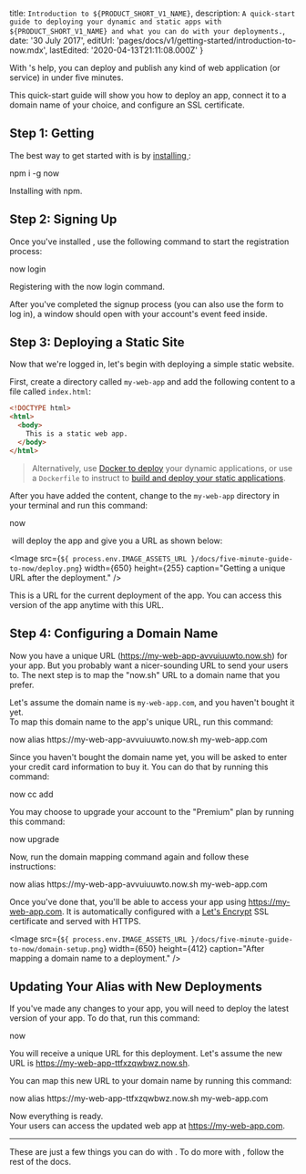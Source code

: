 
  title: `Introduction to ${PRODUCT_SHORT_V1_NAME}`,
  description: `A quick-start guide to deploying your dynamic and static apps with ${PRODUCT_SHORT_V1_NAME} and what you can do with your deployments.`,
  date: '30 July 2017',
  editUrl: 'pages/docs/v1/getting-started/introduction-to-now.mdx',
  lastEdited: '2020-04-13T21:11:08.000Z'
}

With <ProductShortV1Name />'s help, you can deploy and publish any kind of web application (or service) in
under five minutes.

This quick-start guide will show you how to deploy an app, connect it to a
domain name of your choice, and configure an SSL certificate.

## Step 1: Getting <ProductNameWrapper name={PRODUCT_SHORT_V1_NAME} />

The best way to get started with <ProductShortV1Name /> is by [installing <CliV1Name />](/download):

<TerminalInput>npm i -g now</TerminalInput>
<Caption>
  Installing <CliV1Name /> with npm.
</Caption>

## Step 2: Signing Up

Once you've installed <CliV1Name />, use the following command to start the registration process:

<TerminalInput>now login</TerminalInput>
<Caption>
  Registering with the <InlineCode>now login</InlineCode> command.
</Caption>

After you've completed the signup process (you can also use the form
to log in), a window should open with your account's event feed inside.

## Step 3: Deploying a Static Site

Now that we're logged in, let's begin with deploying a
simple static website.

First, create a directory called `my-web-app` and add the following content to a file called `index.html`:

```html
<!DOCTYPE html>
<html>
  <body>
    This is a static web app.
  </body>
</html>
```

> Alternatively, use [Docker to deploy](https://github.com/zeit/now-examples#serverless-docker-v2) your dynamic applications, or use a `Dockerfile` to instruct <ProductShortV1Name /> to [build and deploy your static applications](/docs/static-deployments/builds/building-with-now).

After you have added the content, change to the `my-web-app` directory in your terminal and run this command:

<TerminalInput>now</TerminalInput>

​<ProductShortV1Name /> will deploy the app and give you a URL as shown below:

<Image
  src={`${
    process.env.IMAGE_ASSETS_URL
  }/docs/five-minute-guide-to-now/deploy.png`}
  width={650}
  height={255}
  caption="Getting a unique URL after the deployment."
/>

This is a URL for the current deployment of the app. You can access this version of the app anytime with this URL.

## Step 4: Configuring a Domain Name

Now you have a unique URL (<https://my-web-app-avvuiuuwto.now.sh>) for your app. But you probably want a nicer-sounding URL to send your users to. The next step is to map the "now.sh" URL to a domain name that you prefer.

Let's assume the domain name is `my-web-app.com`, and you haven't bought it yet. <br/>
To map this domain name to the app's unique URL, run this command:

<TerminalInput>
  now alias https://my-web-app-avvuiuuwto.now.sh my-web-app.com
</TerminalInput>

Since you haven't bought the domain name yet, you will be asked to enter your credit card information to buy it.
You can do that by running this command:

<TerminalInput>now cc add</TerminalInput>

You may choose to upgrade your account to the "Premium" plan by running this command:

<TerminalInput>now upgrade</TerminalInput>

Now, run the domain mapping command again and follow these instructions:

<TerminalInput>
  now alias https://my-web-app-avvuiuuwto.now.sh my-web-app.com
</TerminalInput>

Once you've done that, you'll be able to access your app using <https://my-web-app.com>.
It is automatically configured with a [Let's Encrypt](https://letsencrypt.org/) SSL certificate and served with HTTPS.

<Image
  src={`${
    process.env.IMAGE_ASSETS_URL
  }/docs/five-minute-guide-to-now/domain-setup.png`}
  width={650}
  height={412}
  caption="After mapping a domain name to a deployment."
/>

## Updating Your Alias with New Deployments

If you've made any changes to your app, you will need to deploy the latest version of your app. To do that, run this command:

<TerminalInput>now</TerminalInput>

You will receive a unique URL for this deployment. Let's assume the new URL is <https://my-web-app-ttfxzqwbwz.now.sh>.

You can map this new URL to your domain name by running this command:

<TerminalInput>
  now alias https://my-web-app-ttfxzqwbwz.now.sh my-web-app.com
</TerminalInput>

Now everything is ready.<br/>
Your users can access the updated web app at <https://my-web-app.com>.

---

These are just a few things you can do with <ProductShortV1Name />. To do more with <ProductShortV1Name />, follow the rest of the docs.


